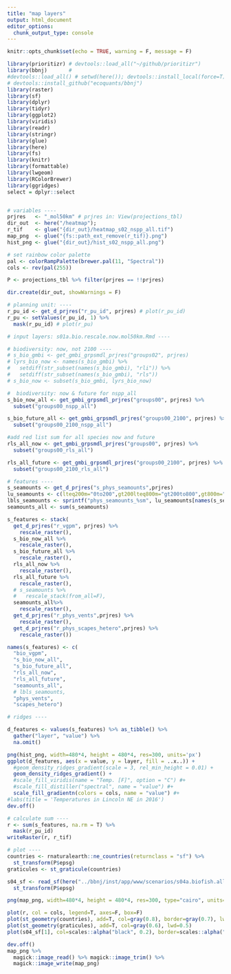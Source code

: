 ```yaml
---
title: "map layers"
output: html_document
editor_options: 
  chunk_output_type: console
---
```


```r
knitr::opts_chunk$set(echo = TRUE, warning = F, message = F)
```

```r
library(prioritizr) # devtools::load_all("~/github/prioritizr")
library(bbnj)       # 
#devtools::load_all() # setwd(here()); devtools::install_local(force=T) 
# devtools::install_github("ecoquants/bbnj")
library(raster)
library(sf)
library(dplyr)
library(tidyr)
library(ggplot2)
library(viridis)
library(readr)
library(stringr)
library(glue)
library(here)
library(fs)
library(knitr)
library(formattable)
library(lwgeom)
library(RColorBrewer)
library(ggridges)
select = dplyr::select


# variables ----
prjres   <- "_mol50km" # prjres in: View(projections_tbl)
dir_out  <- here("/heatmap"); 
r_tif    <- glue("{dir_out}/heatmap_s02_nspp_all.tif")
map_png  <- glue("{fs::path_ext_remove(r_tif)}.png")
hist_png <- glue("{dir_out}/hist_s02_nspp_all.png")

# set rainbow color palette
pal <- colorRampPalette(brewer.pal(11, "Spectral"))
cols <- rev(pal(255))

P <- projections_tbl %>% filter(prjres == !!prjres)

dir.create(dir_out, showWarnings = F)

# planning unit: ----
r_pu_id <- get_d_prjres("r_pu_id", prjres) # plot(r_pu_id)
r_pu <- setValues(r_pu_id, 1) %>% 
  mask(r_pu_id) # plot(r_pu)

# input layers: s01a.bio.rescale.now.mol50km.Rmd ----

# biodiversity: now, not 2100 ----
# s_bio_gmbi <- get_gmbi_grpsmdl_prjres("groups02", prjres)
# lyrs_bio_now <- names(s_bio_gmbi) %>% 
#   setdiff(str_subset(names(s_bio_gmbi), "rli")) %>% 
#   setdiff(str_subset(names(s_bio_gmbi), "rls"))
# s_bio_now <- subset(s_bio_gmbi, lyrs_bio_now)

#  biodiversity: now & future for nspp_all
s_bio_now_all <- get_gmbi_grpsmdl_prjres("groups00", prjres) %>% 
  subset("groups00_nspp_all")

s_bio_future_all <- get_gmbi_grpsmdl_prjres("groups00_2100", prjres) %>% 
  subset("groups00_2100_nspp_all")

#add red list sum for all species now and future
rls_all_now <- get_gmbi_grpsmdl_prjres("groups00", prjres) %>% 
  subset("groups00_rls_all")

rls_all_future <- get_gmbi_grpsmdl_prjres("groups00_2100", prjres) %>% 
  subset("groups00_2100_rls_all")

# features ----
s_seamounts <- get_d_prjres("s_phys_seamounts",prjres)
lu_seamounts <- c(lteq200m="0to200",gt200lteq800m="gt200to800",gt800m="gt800")
lbls_seamounts <- sprintf("phys_seamounts_%sm", lu_seamounts[names(s_seamounts)])
seamounts_all <- sum(s_seamounts)

s_features <- stack(
  get_d_prjres("r_vgpm", prjres) %>% 
    rescale_raster(),
  s_bio_now_all %>% 
    rescale_raster(),
  s_bio_future_all %>%
    rescale_raster(),
  rls_all_now %>% 
    rescale_raster(),
  rls_all_future %>%
    rescale_raster(),
  # s_seamounts %>%
  #   rescale_stack(from_all=F),
  seamounts_all%>%
    rescale_raster(),
  get_d_prjres("r_phys_vents",prjres) %>% 
    rescale_raster(),
  get_d_prjres("r_phys_scapes_hetero",prjres) %>% 
    rescale_raster())

names(s_features) <- c(
  "bio_vgpm",
  "s_bio_now_all", 
  "s_bio_future_all",
  "rls_all_now",
  "rls_all_future",
  "seamounts_all",
  # lbls_seamounts,
  "phys_vents",
  "scapes_hetero")

# ridges ----

d_features <- values(s_features) %>% as_tibble() %>% 
  gather("layer", "value") %>% 
  na.omit()

png(hist_png, width=480*4, height = 480*4, res=300, units='px')
ggplot(d_features, aes(x = value, y = layer, fill = ..x..)) +
  #geom_density_ridges_gradient(scale = 3, rel_min_height = 0.01) +
  geom_density_ridges_gradient() +
  #scale_fill_viridis(name = "Temp. [F]", option = "C") #+
  #scale_fill_distiller("spectral", name = "value") #+
  scale_fill_gradientn(colors = cols, name = "value") #+
#labs(title = 'Temperatures in Lincoln NE in 2016')
dev.off()

# calculate sum ----
r <- sum(s_features, na.rm = T) %>% 
  mask(r_pu_id)
writeRaster(r, r_tif)

# plot ----
countries <- rnaturalearth::ne_countries(returnclass = "sf") %>%
  st_transform(P$epsg)
graticules <- st_graticule(countries)

s04_sf <- read_sf(here("../bbnj/inst/app/www/scenarios/s04a.biofish.alltime.mol50km_sol_gcs.shp")) %>%
  st_transform(P$epsg)

png(map_png, width=480*4, height = 480*4, res=300, type="cairo", units='px')

plot(r, col = cols, legend=T, axes=F, box=F)
plot(st_geometry(countries), add=T, col=gray(0.8), border=gray(0.7), lwd=0.5)
plot(st_geometry(graticules), add=T, col=gray(0.6), lwd=0.5)
plot(s04_sf[1], col=scales::alpha("black", 0.2), border=scales::alpha("black", 0.5), lwd=0.5, add=T)

dev.off()
map_png %>%
  magick::image_read() %>% magick::image_trim() %>%
  magick::image_write(map_png)
```


